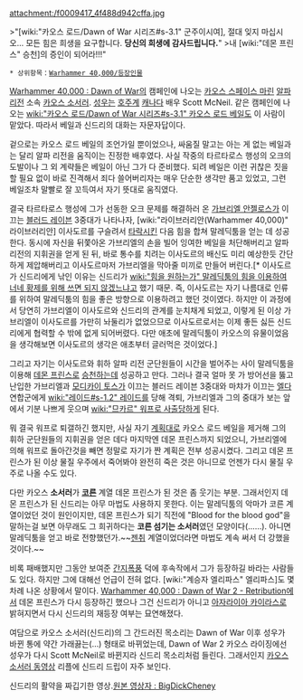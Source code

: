 {{{+1 '''Sindri Myr'''}}}

attachment:/f0009417_4f488d942cffa.jpg

>"[wiki:"카오스 로드/Dawn of War 시리즈#s-3.1" 군주이시여], 절대 잊지 마십시오... 모든 힘은 희생을 요구합니다. '''당신의 희생에 감사드립니다.'''"
>내 [wiki:"데몬 프린스" 승천]의 증인이 되어라!!!"

 * 상위항목：[[Warhammer 40,000/등장인물]]

[[Warhammer 40,000 : Dawn of War]]의 캠페인에 나오는 [[카오스 스페이스 마린]] [[알파 리전]] 소속 [[카오스 소서러]]. [[성우]]는 [[호주]]계 [[캐나다]] 배우 Scott McNeil. 같은 캠페인에 나오는 [[wiki:"카오스 로드/Dawn of War 시리즈#s-3.1" 카오스 로드 베일]]도 이 사람이 맡았다. 따라서 베일과 신드리의 대화는 자문자답이다. 

겉으로는 카오스 로드 베일의 조언가일 뿐이었으나, 싸움질 말고는 아는 게 없는 베일과는 달리 알파 리전을 움직이는 진정한 배후였다. 사실 작중의 타르타로스 행성의 오크의 도발이나 그 외 계략들은 베일이 아닌 그가 다 준비했다. 되려 베일은 이런 귀찮은 짓을 할 필요 없이 바로 진격해서 죄다 쓸어버리자는 매우 단순한 생각만 품고 있었고, 그런 베일조차 말빨로 잘 꼬득여서 자기 뜻대로 움직였다.

결국 타르타로스 행성에 그가 선동한 오크 문제를 해결하러 온 [[가브리엘 안젤로스]]가 이끄는 [[블러드 레이븐]] 3중대가 나타나자, [wiki:"라이브러리안(Warhammer 40,000)" 라이브러리안] 이사도르를 구슬려서 [[타락]]시킨 다음 힘을 합쳐 말레딕툼을 얻는 데 성공한다. 동시에 자신을 뒤쫓아온 가브리엘의 손을 빌어 잉여한 베일을 처단해버리고 알파 리전의 지휘권을 얻게 된 뒤, 바로 통수를 치려는 이사도르의 배신도 미리 예상한듯 간단하게 제압해버리고 이사도르마저 가브리엘을 막아줄 미끼로 만들어 버린다.[* 이사도르가 신드리에게 낚인 이유는 신드리가 [[wiki:"힘을 원하는가" 말레딕툼의 힘을 이용하여 너네 황제를 위해 쓰면 되지 않겠느냐]]고 했기 때문. 즉, 이사도르는 자기 나름대로 인류를 위하여 말레딕툼의 힘을 좋은 방향으로 이용하려고 했던 것이였다. 하지만 이 과정에서 당연히 가브리엘이 이사도르와 신드리의 관계를 눈치채게 되었고, 이렇게 된 이상 가브리엘이 이사도르를 가만히 놔둘리가 없었으므로 이사도르로서는 이제 좋든 싫든 신드리에게 협력할 수 밖에 없게 되어버렸다. 다만 애초에 말레딕툼이 카오스의 유물이었음을 생각해보면 이사도르의 생각은 애초부터 글러먹은 것이었다.]

그리고 자기는 이사도르와 휘하 알파 리전 군단원들이 시간을 벌어주는 사이 말레딕툼을 이용해 [[데몬 프린스]]로 [[승천]]하는데 성공하고 만다. 그러나 결국 얼마 못 가 방어선을 뚫고 난입한 가브리엘과 [[모디카이 토스]]가 이끄는 블러드 레이븐 3중대와 마챠가 이끄는 [[엘다]] 연합군에게 [[wiki:"레이드#s-1.2" 레이드]]를 당해 격퇴, 가브리엘과 그의 중대가 보는 앞에서 기분 나쁘게 웃으며 [[wiki:"므카르" 워프로 사출]]당하게 된다.

뭐 결국 워프로 퇴갤하긴 했지만, 사실 자기 [[계획대로]] 카오스 로드 베일을 제거해 그의 휘하 군단원들의 지휘권을 얻은 데다 마지막엔 데몬 프린스까지 되었으니, 가브리엘에 의해 워프로 돌아간것을 빼면 정말로 자기가 짠 계획은 전부 성공시켰다. 그리고 데몬 프린스가 된 이상 물질 우주에서 죽어봐야 완전히 죽은 것은 아니므로 언젠가 다시 물질 우주로 나올 수도 있다.

다만 카오스 '''소서러'''가 '''[[코른]]''' 계열 데몬 프린스가 된 것은 좀 웃기는 부분. 그래서인지 데몬 프린스가 된 신드리는 아무 마법도 사용하지 못한다. 이는 말레딕툼의 악마가 코른 계열이었던 것이 원인이지만, 데몬 프린스가 되기 직전에 "Blood for the blood god"을 말하는걸 보면 아무래도 그 희귀하다는 '''코른 섬기는 소서러'''였던 모양이다(……). 아니면 말레딕툼을 얻고 바로 전향했던가.~~[[젠취]] 계열이었더라면 마법도 계속 써서 더 강했을 것이다.~~

비록 패배했지만 그동안 보여준 [[간지폭풍]] 덕에 후속작에서 그가 등장하길 바라는 사람들도 있다. 하지만 그에 대해선 언급이 전혀 없다. [wiki:"계승자 엘리파스" 엘리파스]도 몇차례 나온 상황에서 말이다. [[Warhammer 40,000 : Dawn of War 2 - Retribution]]에서 데몬 프린스가 다시 등장하긴 했으나 그건 신드리가 아니고 [[아자라이아 카이라스]]로 밝혀지면서 다시 신드리의 재등장 여부는 묘연해졌다.

여담으로 카오스 소서러(신드리)의 그 간드러진 목소리는 Dawn of War 이후 성우가 바뀐 통에 약간 가래끓는(…) 형태로 바뀌었는데, Dawn of War 2 카오스 라이징에선 성우가 다시 Scott McNeil로 바뀐지라 신드리 목소리처럼 들린다. 그래서인지 [http://www.youtube.com/watch?v=bK0BaZSnIsA 카오스 소서러 동영상] 리플에 신드리 드립이 자주 보인다. 

{{{#!html
<iframe width="603" height="482" src="http://www.youtube.com/embed/5b62RFLvdRk" frameborder="0" allowfullscreen></iframe>
}}}

신드리의 활약을 짜깁기한 영상.[http://www.youtube.com/user/BigDickCheney 원본 영상자 : BigDickCheney]
